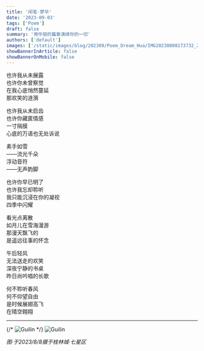```yaml
---
title: '闲笔·梦华'
date: '2023-09-03'
tags: ['Poem']
draft: false
summary: '用华丽的篇章演绎你的一切'
authors: ['default']
images: ['/static/images/blog/202309/Poem_Dream_Hua/IMG20230808173732_20240607020058.jpg']
showBannerInArticle: false
showBannerOnMobile: false
---
```


也许我从未展露  
也许你未曾察觉  
在我心底悄然蔓延  
那欢笑的涟漪

也许我从未启齿  
也许你藏匿情感  
一寸隔膜  
心底的万语也无处诉说

素手如雪  
——流光千朵  
浮动音符  
——无声韵脚

也许你早已明了  
也许我忘却聆听  
我只能沉浸在你的凝视  
四季中闪耀

看光点离散  
如月儿在雪海漫游  
那漫天飘飞的  
是遥远往事的怀念

午后轻风  
无法送走的欢笑  
深夜宁静的书桌  
昨日尚吟唱的长歌

何不聆听春风  
何不仰望自由  
是时候展翅高飞  
在晴空翱翔

---

{/* ![Guilin](/static/images/blog/202309/Poem_Dream_Hua/IMG20230808173732_20240607020058.jpg) */}
![Guilin](https://img30.360buyimg.com/myjd/jfs/t20270607/165868/13/45705/1949917/66632545F0327efde/177ac289aa4bd8f8.jpg)

_图·*于2023/8/8摄于桂林城·七星区*_
